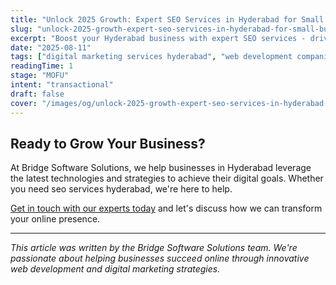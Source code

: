 ```yaml
---
title: "Unlock 2025 Growth: Expert SEO Services in Hyderabad for Small Businesses"
slug: "unlock-2025-growth-expert-seo-services-in-hyderabad-for-small-businesses"
excerpt: "Boost your Hyderabad business with expert SEO services - drive more traffic, sales & growth in 2025 with our tailored solutions."
date: "2025-08-11"
tags: ["digital marketing services hyderabad", "web development companies hyderabad", "seo hyderabad", "digital marketing agency hyderabad", "web design hyderabad"]
readingTime: 1
stage: "MOFU"
intent: "transactional"
draft: false
cover: "/images/og/unlock-2025-growth-expert-seo-services-in-hyderabad-for-small-businesses.png"
---
```




## Ready to Grow Your Business?

At Bridge Software Solutions, we help businesses in Hyderabad leverage the latest technologies and strategies to achieve their digital goals. Whether you need seo services hyderabad, we're here to help.

[Get in touch with our experts today](/contact) and let's discuss how we can transform your online presence.

---

*This article was written by the Bridge Software Solutions team. We're passionate about helping businesses succeed online through innovative web development and digital marketing strategies.*